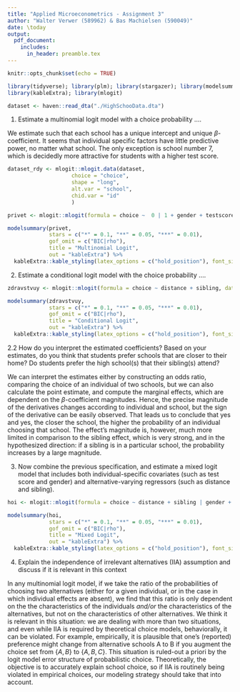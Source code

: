 ```yaml
---
title: "Applied Microeconometrics - Assignment 3"
author: "Walter Verwer (589962) & Bas Machielsen (590049)"
date: \today
output:
  pdf_document:
    includes:
      in_header: preamble.tex
---
```


```r
knitr::opts_chunk$set(echo = TRUE)

library(tidyverse); library(plm); library(stargazer); library(modelsummary)
library(kableExtra); library(mlogit)

dataset <- haven::read_dta("./HighSchooData.dta") 
```

1. Estimate a multinomial logit model with a choice probability $\dots$. 

We estimate such that each school has a unique intercept and unique $\beta$-coefficient. It seems that individual specific factors have little predictive power, no matter what school. The only exception is school number 7, which is decidedly more attractive for students with a higher test score. 

```r
dataset_rdy <- mlogit::mlogit.data(dataset,
                    choice = "choice",
                    shape = "long",
                    alt.var = "school",
                    chid.var = "id"
                    )

privet <- mlogit::mlogit(formula = choice ~  0 | 1 + gender + testscore , data = dataset_rdy)
```


```r
modelsummary(privet,
             stars = c("*" = 0.1, "**" = 0.05, "***" = 0.01),
             gof_omit = c("BIC|rho"),
             title = "Multinomial Logit",
             out = "kableExtra") %>%
  kableExtra::kable_styling(latex_options = c("hold_position"), font_size = 7)
```

\clearpage

2. Estimate a conditional logit model with the choice probability $\dots$.

```r
zdravstvuy <- mlogit::mlogit(formula = choice ~ distance + sibling, data = dataset_rdy)
```

```r
modelsummary(zdravstvuy,
             stars = c("*" = 0.1, "**" = 0.05, "***" = 0.01),
             gof_omit = c("BIC|rho"),
             title = "Conditional Logit",
             out = "kableExtra") %>%
  kableExtra::kable_styling(latex_options = c("hold_position"), font_size = 6)
```

2.2 How do you interpret the estimated coefficients? Based on your estimates, do you think that students prefer schools that are closer to their home? Do students prefer the high school(s) that their sibling(s) attend?

We can interpret the estimates either by constructing an odds ratio, comparing the choice of an individual of two schools, but we can also calculate the point estimate, and compute the marginal effects, which are dependent on the $\beta$-coefficient magnitudes. Hence, the precise magnitude of the derivatives changes according to individual and school, but the sign of the derivative can be easily observed. That leads us to conclude that yes and yes, the closer the school, the higher the probability of an individual choosing that school. The effect's magnitude is, however, much more limited in comparison to the sibling effect, which is very strong, and in the hypothesized direction: if a sibling is in a particular school, the probability increases by a large magnitude. 

<!-- Maybe calculate the derivative and mention it as interpretation here --> 

\clearpage

3. Now combine the previous specification, and estimate a mixed logit model that includes both individual-specific covariates (such as test score and gender) and alternative-varying regressors (such as distance and sibling).

```r
hoi <- mlogit::mlogit(formula = choice ~ distance + sibling | gender + testscore, data = dataset_rdy)
```


```r
modelsummary(hoi,
             stars = c("*" = 0.1, "**" = 0.05, "***" = 0.01),
             gof_omit = c("BIC|rho"),
             title = "Mixed Logit",
             out = "kableExtra") %>%
  kableExtra::kable_styling(latex_options = c("hold_position"), font_size = 5)
```

\clearpage 

4. Explain the independence of irrelevant alternatives (IIA) assumption and discuss if it is relevant in this context

In any multinomial logit model, if we take the ratio of the probabilities of choosing two alternatives (either for a given individual, or in the case in which individual effects are absent), we find that this ratio is only dependent on the the characteristics of the individuals _and/or_ the characteristics of the alternatives, but not on the characteristics of other alternatives. We think it is relevant in this situation: we are dealing with more than two situations, and even while IIA is required by theoretical choice models, behaviorally, it can be violated. For example, empirically, it is plausible that one's (reported) preference might change from alternative schools A to B if you augment the choice set from $\{ A, B \}$ to $\{ A, B, C \}$. This situation is ruled-out a priori by the logit model error structure of probabilistic choice. Theoretically, the objective is to accurately explain school choice, so if IIA is routinely being violated in empirical choices, our modeling strategy should take that into account. 